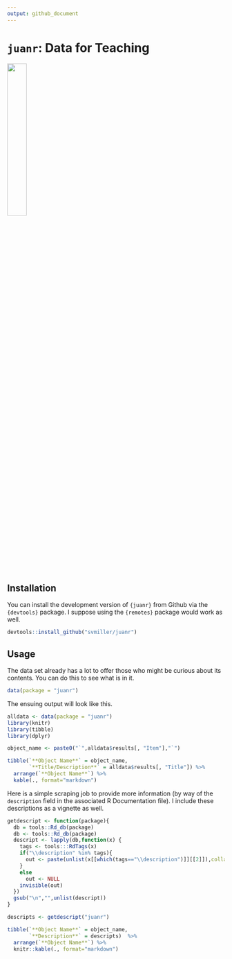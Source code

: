 ```yaml
---
output: github_document
---
```


# `juanr`: Data for Teaching


<img src="temp/sticker.png" width="30%">

## Installation


You can install the development version of `{juanr}` from Github via the `{devtools}` package. I suppose using the `{remotes}` package would work as well.

```r
devtools::install_github("svmiller/juanr")
```

## Usage

The data set already has a lot to offer those who might be curious about its contents. You can do this to see what is in it.

```r
data(package = "juanr")
```

The ensuing output will look like this.

```r
alldata <- data(package = "juanr")
library(knitr)
library(tibble)
library(dplyr)

object_name <- paste0("`",alldata$results[, "Item"],"`")

tibble(`**Object Name**` = object_name,
       `**Title/Description**` = alldata$results[, "Title"]) %>%
  arrange(`**Object Name**`) %>%
  kable(., format="markdown")
```

Here is a simple scraping job to provide more information (by way of the `description` field in the associated R Documentation file). I include these descriptions as a vignette as well.

```r
getdescript <- function(package){
  db = tools::Rd_db(package)
  db <- tools::Rd_db(package)
  descript <- lapply(db,function(x) {
    tags <- tools:::RdTags(x)
    if("\\description" %in% tags){
      out <- paste(unlist(x[[which(tags=="\\description")]][[2]]),collapse="")
    }
    else
      out <- NULL
    invisible(out)
  })
  gsub("\n","",unlist(descript))
}

descripts <- getdescript("juanr")

tibble(`**Object Name**` = object_name,
       `**Description**` = descripts)  %>%
  arrange(`**Object Name**`) %>%
  knitr::kable(., format="markdown")

```
